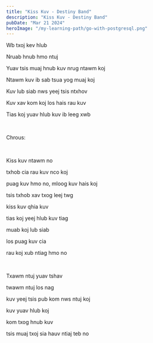 ```yaml
---
title: "Kiss Kuv - Destiny Band"
description: "Kiss Kuv - Destiny Band"
pubDate: "Mar 21 2024"
heroImage: "/my-learning-path/go-with-postgresql.png"
---
```


Wb txoj kev hlub

Nruab hnub hmo ntuj

Yuav tsis muaj hnub kuv nrug ntawm koj

Ntawm kuv ib sab tsua yog muaj koj

Kuv lub siab nws yeej tsis ntxhov

Kuv xav kom koj los hais rau kuv

Tias koj yuav hlub kuv ib leeg xwb

<br />

Chrous:

<br />

Kiss kuv ntawm no

txhob cia rau kuv nco koj

puag kuv hmo no, mloog kuv hais koj

tsis txhob xav txog leej twg

kiss kuv qhia kuv

tias koj yeej hlub kuv tiag

muab koj lub siab

los puag kuv cia

rau koj xub ntiag hmo no

<br />

Txawm ntuj yuav tshav

twawm ntuj los nag

kuv yeej tsis pub kom nws ntuj koj

kuv yuav hlub koj

kom txog hnub kuv

tsis muaj txoj sia hauv ntiaj teb no
